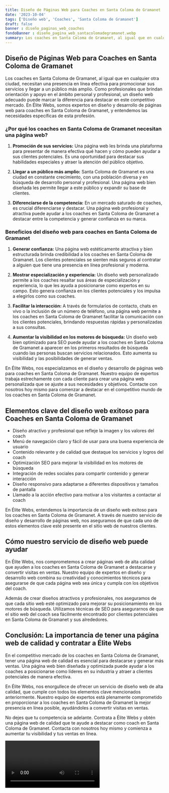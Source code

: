 ```yaml
---
title: Diseño de Páginas Web para Coaches en Santa Coloma de Gramanet
date: '2023-10-04'
tags: ['Diseño web', 'Coaches', 'Santa Coloma de Gramanet']
draft: false
banner : diseño_paginas_web_coaches
fondoBanner : diseño_pagina_web_santacolomadegramanet.webp
summary: Los coaches en Santa Coloma de Gramanet, al igual que en cualquier otra ciudad, necesitan una presencia en línea efectiva para promocionar sus servicios y llegar a un público más amplio. Como profesionales que brindan orientación y apoyo en el ámbito personal y profesional, un diseño web adecuado puede marcar la diferencia para destacar en este competitivo mercado. En Élite Webs, somos expertos en diseño y desarrollo de páginas web para coaches en Santa Coloma de Gramanet, y entendemos las necesidades específicas de esta profesión.
---
```


## Diseño de Páginas Web para Coaches en Santa Coloma de Gramanet

Los coaches en Santa Coloma de Gramanet, al igual que en cualquier otra ciudad, necesitan una presencia en línea efectiva para promocionar sus servicios y llegar a un público más amplio. Como profesionales que brindan orientación y apoyo en el ámbito personal y profesional, un diseño web adecuado puede marcar la diferencia para destacar en este competitivo mercado. En Élite Webs, somos expertos en diseño y desarrollo de páginas web para coaches en Santa Coloma de Gramanet, y entendemos las necesidades específicas de esta profesión.

### ¿Por qué los coaches en Santa Coloma de Gramanet necesitan una página web?

1. **Promoción de sus servicios:** Una página web les brinda una plataforma para presentar de manera efectiva qué hacen y cómo pueden ayudar a sus clientes potenciales. Es una oportunidad para destacar sus habilidades especiales y atraer la atención del público objetivo.

2. **Llegar a un público más amplio:** Santa Coloma de Gramanet es una ciudad en constante crecimiento, con una población diversa y en búsqueda de desarrollo personal y profesional. Una página web bien diseñada les permite llegar a este público y expandir su base de clientes.

3. **Diferenciarse de la competencia:** En un mercado saturado de coaches, es crucial diferenciarse y destacar. Una página web profesional y atractiva puede ayudar a los coaches en Santa Coloma de Gramanet a destacar entre la competencia y generar confianza en su marca.

### Beneficios del diseño web para coaches en Santa Coloma de Gramanet

1. **Generar confianza:** Una página web estéticamente atractiva y bien estructurada brinda credibilidad a los coaches en Santa Coloma de Gramanet. Los clientes potenciales se sienten más seguros al contratar a alguien que tiene una presencia en línea profesional y moderna.

2. **Mostrar especialización y experiencia:** Un diseño web personalizado permite a los coaches resaltar sus áreas de especialización y experiencia, lo que les ayuda a posicionarse como expertos en su campo. Esto genera confianza en los clientes potenciales y los impulsa a elegirlos como sus coaches.

3. **Facilitar la interacción:** A través de formularios de contacto, chats en vivo o la inclusión de un número de teléfono, una página web permite a los coaches en Santa Coloma de Gramanet facilitar la comunicación con los clientes potenciales, brindando respuestas rápidas y personalizadas a sus consultas.

4. **Aumentar la visibilidad en los motores de búsqueda:** Un diseño web bien optimizado para SEO puede ayudar a los coaches en Santa Coloma de Gramanet a aparecer en los primeros resultados de búsqueda cuando las personas buscan servicios relacionados. Esto aumenta su visibilidad y las posibilidades de generar ventas.

En Élite Webs, nos especializamos en el diseño y desarrollo de páginas web para coaches en Santa Coloma de Gramanet. Nuestro equipo de expertos trabaja estrechamente con cada cliente para crear una página web personalizada que se ajuste a sus necesidades y objetivos. Contacte con nosotros hoy mismo para comenzar a destacar en el competitivo mundo de los coaches en Santa Coloma de Gramanet.

<GifSeo />

<Cta />

## Elementos clave del diseño web exitoso para Coaches en Santa Coloma de Gramanet

- Diseño atractivo y profesional que refleje la imagen y los valores del coach
- Menú de navegación claro y fácil de usar para una buena experiencia de usuario
- Contenido relevante y de calidad que destaque los servicios y logros del coach
- Optimización SEO para mejorar la visibilidad en los motores de búsqueda
- Integración de redes sociales para compartir contenido y generar interacción
- Diseño responsivo para adaptarse a diferentes dispositivos y tamaños de pantalla
- Llamado a la acción efectivo para motivar a los visitantes a contactar al coach

En Élite Webs, entendemos la importancia de un diseño web exitoso para los coaches en Santa Coloma de Gramanet. A través de nuestro servicio de diseño y desarrollo de páginas web, nos aseguramos de que cada uno de estos elementos clave esté presente en el sitio web de nuestros clientes.

## Cómo nuestro servicio de diseño web puede ayudar

En Élite Webs, nos comprometemos a crear páginas web de alta calidad que ayuden a los coaches en Santa Coloma de Gramanet a destacarse y convertir visitas en ventas. Nuestro equipo de expertos en diseño y desarrollo web combina su creatividad y conocimientos técnicos para asegurarse de que cada página web sea única y cumpla con los objetivos del coach.

Además de crear diseños atractivos y profesionales, nos aseguramos de que cada sitio web esté optimizado para mejorar su posicionamiento en los motores de búsqueda. Utilizamos técnicas de SEO para asegurarnos de que el sitio web del coach sea fácilmente encontrado por clientes potenciales en Santa Coloma de Gramanet y sus alrededores.

## Conclusión: La importancia de tener una página web de calidad y contratar a Élite Webs

En el competitivo mercado de los coaches en Santa Coloma de Gramanet, tener una página web de calidad es esencial para destacarse y generar más ventas. Una página web bien diseñada y optimizada puede ayudar a los coaches a posicionarse como líderes en su industria y atraer a clientes potenciales de manera efectiva.

En Élite Webs, nos enorgullece de ofrecer un servicio de diseño web de alta calidad, que cumple con todos los elementos clave mencionados anteriormente. Nuestro equipo de expertos está plenamente comprometido en proporcionar a los coaches en Santa Coloma de Gramanet la mejor presencia en línea posible, ayudándoles a convertir visitas en ventas.

No dejes que tu competencia se adelante. Contrata a Élite Webs y obtén una página web de calidad que te ayude a destacar como coach en Santa Coloma de Gramanet. Contacta con nosotros hoy mismo y comienza a aumentar tu visibilidad y tus ventas en línea.

<Video />

<CtaBot job='Coaches' city='Santa Coloma de Gramanet'/>

<Gmaps query='Santa Coloma de Gramanet+españa+maps' />